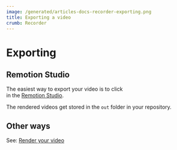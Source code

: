 ```yaml
---
image: /generated/articles-docs-recorder-exporting.png
title: Exporting a video
crumb: Recorder
---
```


# Exporting


## Remotion Studio

<div style={{ display: "flex", flexDirection: "row", alignItems: "center" }}>
  <div> The easiest way to export your video is to click </div>
  <RenderButton /> <div>
    in the <a href="/docs/studio">Remotion Studio</a>.
  </div>
</div>

The rendered videos get stored in the `out` folder in your repository.

## Other ways

See: [Render your video](/docs/render)

